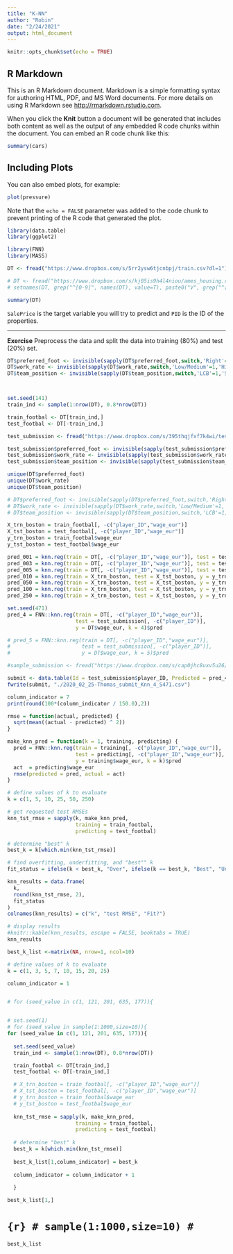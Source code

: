 ---
title: "K-NN"
author: "Robin"
date: "2/24/2021"
output: html_document
---

```{r setup, include=FALSE}
knitr::opts_chunk$set(echo = TRUE)
```

## R Markdown

This is an R Markdown document. Markdown is a simple formatting syntax for authoring HTML, PDF, and MS Word documents. For more details on using R Markdown see <http://rmarkdown.rstudio.com>.

When you click the **Knit** button a document will be generated that includes both content as well as the output of any embedded R code chunks within the document. You can embed an R code chunk like this:

```{r cars}
summary(cars)
```

## Including Plots

You can also embed plots, for example:

```{r pressure, echo=FALSE}
plot(pressure)
```

Note that the `echo = FALSE` parameter was added to the code chunk to prevent printing of the R code that generated the plot.



```{r}
library(data.table)
library(ggplot2)

library(FNN)
library(MASS)

DT <- fread("https://www.dropbox.com/s/5rr2ysw6tjcnbpj/train.csv?dl=1")

# DT <- fread("https://www.dropbox.com/s/kj05is9h4l4niou/ames_housing.csv?dl=1")
# setnames(DT, grep("^[0-9]", names(DT), value=T), paste0("V", grep("^[0-9]", names(DT), value=T)))  # randomforest package cannot deal with variables names starting with numbers:

summary(DT)
```

`SalePrice` is the target variable you will try to predict and `PID` is the ID of the properties. 

***
__Exercise__
Preprocess the data and split the data into training (80%) and test (20%) set.

```{r}


DT$preferred_foot <- invisible(sapply(DT$preferred_foot,switch,'Right'=1,'Left'=2,'undefined'=""))
DT$work_rate <- invisible(sapply(DT$work_rate,switch,'Low/Medium'=1,'High/Medium'=2,'Medium/Medium'=3,'Medium/Low'=4,'Medium/High'=5,'High/High'=6,'High/Low'=7,'Low/Low'=8,'Low/High'=9,'undefined'=""))
DT$team_position <- invisible(sapply(DT$team_position,switch,'LCB'=1,'SUB'=2,'RES'=3,'LS'=4,'RB'=5,'ST'=6,'RM'=7,'LCM'=8,'LB'=9,'LM'=10,'RCB'=11,'RW'=12,'CAM'=13,'RDM'=14,'RWB'=15,'LF'=16,'CDM'=17,'LW'=18,'CB'=19,'LDM'=20,'CM'=21,'RCM'=22,'LAM'=23,'CF'=24,'RS'=25,'RF'=26,'RAM'=27,'LWB'=28,'undefined'=""))



set.seed(141)
train_ind <- sample(1:nrow(DT), 0.8*nrow(DT))

train_footbal <- DT[train_ind,]
test_footbal <- DT[-train_ind,]

```

```{r}
test_submission <- fread("https://www.dropbox.com/s/395thqjfxf7k4wi/test.csv?dl=1")

test_submission$preferred_foot <- invisible(sapply(test_submission$preferred_foot,switch,'Right'=1,'Left'=2,'undefined'=""))
test_submission$work_rate <- invisible(sapply(test_submission$work_rate,switch,'Low/Medium'=1,'High/Medium'=2,'Medium/Medium'=3,'Medium/Low'=4,'Medium/High'=5,'High/High'=6,'High/Low'=7,'Low/Low'=8,'Low/High'=9,'undefined'=""))
test_submission$team_position <- invisible(sapply(test_submission$team_position,switch,'LCB'=1,'SUB'=2,'RES'=3,'LS'=4,'RB'=5,'ST'=6,'RM'=7,'LCM'=8,'LB'=9,'LM'=10,'RCB'=11,'RW'=12,'CAM'=13,'RDM'=14,'RWB'=15,'LF'=16,'CDM'=17,'LW'=18,'CB'=19,'LDM'=20,'CM'=21,'RCM'=22,'LAM'=23,'CF'=24,'RS'=25,'RF'=26,'RAM'=27,'LWB'=28,'undefined'=""))
```

```{r}
unique(DT$preferred_foot)
unique(DT$work_rate)
unique(DT$team_position)
```

```{r}
# DT$preferred_foot <- invisible(sapply(DT$preferred_foot,switch,'Right'=1,'Left'=2,'undefined'=""))
# DT$work_rate <- invisible(sapply(DT$work_rate,switch,'Low/Medium'=1,'High/Medium'=2,'Medium/Medium'=3,'Medium/Low'=4,'Medium/High'=5,'High/High'=6,'High/Low'=7,'Low/Low'=8,'Low/High'=9,'undefined'=""))
# DT$team_position <- invisible(sapply(DT$team_position,switch,'LCB'=1,'SUB'=2,'RES'=3,'LS'=4,'RB'=5,'ST'=6,'RM'=7,'LCM'=8,'LB'=9,'LM'=10,'RCB'=11,'RW'=12,'CAM'=13,'RDM'=14,'RWB'=15,'LF'=16,'CDM'=17,'LW'=18,'CB'=19,'LDM'=20,'CM'=21,'RCM'=22,'LAM'=23,'CF'=24,'RS'=25,'RF'=26,'RAM'=27,'LWB'=28,'undefined'=""))
```

```{r}

X_trn_boston = train_footbal[, -c("player_ID","wage_eur")]
X_tst_boston = test_footbal[, -c("player_ID","wage_eur")]
y_trn_boston = train_footbal$wage_eur
y_tst_boston = test_footbal$wage_eur

```



```{r}
pred_001 = knn.reg(train = DT[, -c("player_ID","wage_eur")], test = test_submission[, -c("player_ID")], y = DT$wage_eur, k = 1)
pred_003 = knn.reg(train = DT[, -c("player_ID","wage_eur")], test = test_submission[, -c("player_ID")], y = DT$wage_eur, k = 3)
pred_005 = knn.reg(train = DT[, -c("player_ID","wage_eur")], test = test_submission[, -c("player_ID")], y = DT$wage_eur, k = 5)
pred_010 = knn.reg(train = X_trn_boston, test = X_tst_boston, y = y_trn_boston, k = 10)
pred_050 = knn.reg(train = X_trn_boston, test = X_tst_boston, y = y_trn_boston, k = 50)
pred_100 = knn.reg(train = X_trn_boston, test = X_tst_boston, y = y_trn_boston, k = 100)
pred_250 = knn.reg(train = X_trn_boston, test = X_tst_boston, y = y_trn_boston, k = 250)
``` 



```{r}
set.seed(471)
pred_4 = FNN::knn.reg(train = DT[, -c("player_ID","wage_eur")], 
                      test = test_submission[, -c("player_ID")], 
                      y = DT$wage_eur, k = 4)$pred

# pred_5 = FNN::knn.reg(train = DT[, -c("player_ID","wage_eur")], 
#                       test = test_submission[, -c("player_ID")], 
#                       y = DT$wage_eur, k = 5)$pred

```


```{r}
#sample_submission <- fread("https://www.dropbox.com/s/cap0jhc8uxv5u26/sampleSubmission.csv?dl=1")

submit <- data.table(Id = test_submission$player_ID, Predicted = pred_4)
fwrite(submit, "./2020_02_25-Thomas_submit_Knn_4_S471.csv")


``` 




```{r}
column_indicator = 7
print(round(100*(column_indicator / 150.0),2))
```



```{r}
rmse = function(actual, predicted) {
  sqrt(mean((actual - predicted) ^ 2))
}
```



```{r}
make_knn_pred = function(k = 1, training, predicting) {
  pred = FNN::knn.reg(train = training[, -c("player_ID","wage_eur")], 
                      test = predicting[, -c("player_ID","wage_eur")], 
                      y = training$wage_eur, k = k)$pred
  act  = predicting$wage_eur
  rmse(predicted = pred, actual = act)
}
```


```{r}
# define values of k to evaluate
k = c(1, 5, 10, 25, 50, 250)
```


```{r}
# get requested test RMSEs
knn_tst_rmse = sapply(k, make_knn_pred, 
                      training = train_footbal, 
                      predicting = test_footbal)

# determine "best" k
best_k = k[which.min(knn_tst_rmse)]

# find overfitting, underfitting, and "best"" k
fit_status = ifelse(k < best_k, "Over", ifelse(k == best_k, "Best", "Under"))

```



```{r}
knn_results = data.frame(
  k,
  round(knn_tst_rmse, 2),
  fit_status
)
colnames(knn_results) = c("k", "test RMSE", "Fit?")

# display results
#knitr::kable(knn_results, escape = FALSE, booktabs = TRUE)
knn_results
```

```{r}
best_k_list <-matrix(NA, nrow=1, ncol=10)

# define values of k to evaluate
k = c(1, 3, 5, 7, 10, 15, 20, 25)

column_indicator = 1


# for (seed_value in c(1, 121, 201, 635, 177)){


# set.seed(1)
# for (seed_value in sample(1:1000,size=10)){
for (seed_value in c(1, 121, 201, 635, 177)){
  
  set.seed(seed_value)
  train_ind <- sample(1:nrow(DT), 0.8*nrow(DT))

  train_footbal <- DT[train_ind,]
  test_footbal <- DT[-train_ind,]

  # X_trn_boston = train_footbal[, -c("player_ID","wage_eur")]
  # X_tst_boston = test_footbal[, -c("player_ID","wage_eur")]
  # y_trn_boston = train_footbal$wage_eur
  # y_tst_boston = test_footbal$wage_eur
  
  knn_tst_rmse = sapply(k, make_knn_pred, 
                      training = train_footbal, 
                      predicting = test_footbal)
  
  # determine "best" k
  best_k = k[which.min(knn_tst_rmse)]
  
  best_k_list[1,column_indicator] = best_k
  
  column_indicator = column_indicator + 1
  
  }

```

```{r}
best_k_list[1,]
````


# ```{r}
# sample(1:1000,size=10)
# ```



```{r}
best_k_list
```







